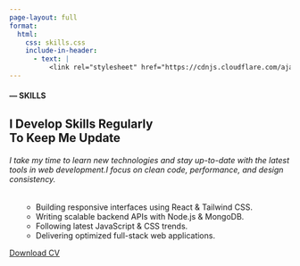 ```yaml
---
page-layout: full
format:
  html:
    css: skills.css
    include-in-header:
      - text: |
          <link rel="stylesheet" href="https://cdnjs.cloudflare.com/ajax/libs/font-awesome/6.5.0/css/all.min.css">
---
```


<section class="skills-section">

::: container
<h4>— SKILLS</h4>

<h1>[I Develop Skills Regularly]{.highlight-text}<br>To Keep Me Update</h1>

<h6 class="skills-intro">

I take my time to learn new technologies and stay up-to-date with the latest tools in web development.I focus on clean code, performance, and design consistency.

</h6>

<ul class="skills-list">

-   Building responsive interfaces using React & Tailwind CSS.
-    Writing scalable backend APIs with Node.js & MongoDB.
-   Following latest JavaScript & CSS trends.
-    Delivering optimized full-stack web applications.

</ul>

<a href="cv.pdf" class="download-btn">Download CV</a>
:::

:::::::::: skills-icons
::: hex
<i class="fa-brands fa-react"></i>
:::

::: hex
<i class="fa-brands fa-html5"></i>
:::

::: hex
<i class="fa-brands fa-css3-alt"></i>
:::

::: hex
<i class="fa-brands fa-js"></i>
:::

::: hex
<i class="fa-brands fa-node-js"></i>
:::

::: hex
<i class="fa-solid fa-wind"></i>
:::

::: hex
<i class="fa-solid fa-database"></i>
:::
::::::::::

</section>
